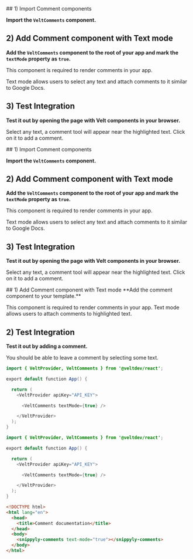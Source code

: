 <Tabs>
  <Tab title="React">
## 1) Import Comment components

**Import the `VeltComments` component.**

## 2) Add Comment component with Text mode

**Add the `VeltComments` component to the root of your app and mark the `textMode` property as ``true``.**

This component is required to render comments in your app.

Text mode allows users to select any text and attach comments to it similar to Google Docs.

## 3) Test Integration

**Test it out by opening the page with Velt components in your browser.**

Select any text, a comment tool will appear near the highlighted text. Click on it to add a comment.

  </Tab>
  <Tab title="Next.js">
## 1) Import Comment components

**Import the `VeltComments` component.**

## 2) Add Comment component with Text mode

**Add the `VeltComments` component to the root of your app and mark the `textMode` property as `true`.**

This component is required to render comments in your app.

Text mode allows users to select any text and attach comments to it similar to Google Docs.

## 3) Test Integration

**Test it out by opening the page with Velt components in your browser.**

Select any text, a comment tool will appear near the highlighted text. Click on it to add a comment.

  </Tab>
    <Tab title="HTML">
## 1) Add Comment component with Text mode
**Add the comment component to your template.**

This component is required to render comments in your app. Text mode allows users to attach comments to highlighted text.

## 2) Test Integration

**Test it out by adding a comment.**

You should be able to leave a comment by selecting some text.

  </Tab>
</Tabs>

<RequestExample>

```java React
import { VeltProvider, VeltComments } from '@veltdev/react';

export default function App() {

  return (
    <VeltProvider apiKey="API_KEY">

      <VeltComments textMode={true} />

    </VeltProvider>
  );
}
```

```java Next.js
import { VeltProvider, VeltComments } from '@veltdev/react';

export default function App() {

  return (
    <VeltProvider apiKey="API_KEY">

      <VeltComments textMode={true} />

    </VeltProvider>
  );
}

```

```html HTML
<!DOCTYPE html>
<html lang="en">
  <head>
    <title>Comment documentation</title>
  </head>
  <body>
    <snippyly-comments text-mode="true"></snippyly-comments>
  </body>
</html>
```

</RequestExample>
